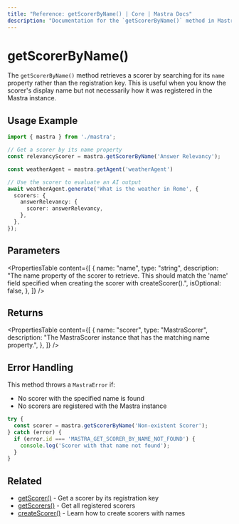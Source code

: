 ```yaml
---
title: "Reference: getScorerByName() | Core | Mastra Docs"
description: "Documentation for the `getScorerByName()` method in Mastra, which retrieves a scorer by its name property rather than registration key."
---
```


# getScorerByName()

The `getScorerByName()` method retrieves a scorer by searching for its `name` property rather than the registration key. This is useful when you know the scorer's display name but not necessarily how it was registered in the Mastra instance.

## Usage Example

```typescript
import { mastra } from './mastra';

// Get a scorer by its name property
const relevancyScorer = mastra.getScorerByName('Answer Relevancy');

const weatherAgent = mastra.getAgent('weatherAgent')

// Use the scorer to evaluate an AI output
await weatherAgent.generate('What is the weather in Rome', {
  scorers: {
    answerRelevancy: {
      scorer: answerRelevancy,
    },
  },
});
```

## Parameters

<PropertiesTable
  content={[
    {
      name: "name",
      type: "string",
      description: "The name property of the scorer to retrieve. This should match the 'name' field specified when creating the scorer with createScorer().",
      isOptional: false,
    },
  ]}
/>

## Returns

<PropertiesTable
  content={[
    {
      name: "scorer",
      type: "MastraScorer",
      description: "The MastraScorer instance that has the matching name property.",
    },
  ]}
/>

## Error Handling

This method throws a `MastraError` if:
- No scorer with the specified name is found
- No scorers are registered with the Mastra instance

```typescript
try {
  const scorer = mastra.getScorerByName('Non-existent Scorer');
} catch (error) {
  if (error.id === 'MASTRA_GET_SCORER_BY_NAME_NOT_FOUND') {
    console.log('Scorer with that name not found');
  }
}
```

## Related

- [getScorer()](../../reference/core/getScorer) - Get a scorer by its registration key
- [getScorers()](../../reference/core/getScorers) - Get all registered scorers
- [createScorer()](../../reference/scorers/create-scorer) - Learn how to create scorers with names
